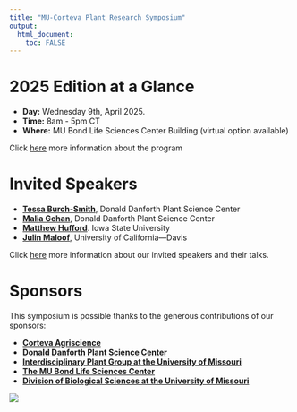 ```yaml
---
title: "MU-Corteva Plant Research Symposium"
output: 
  html_document:
    toc: FALSE
---
```


# 2025 Edition at a Glance

- **Day:** Wednesday 9th, April 2025.
- **Time:** 8am - 5pm CT
- **Where:** MU Bond Life Sciences Center Building (virtual option available)

Click [here](./program.html) more information about the program

# Invited Speakers

- [**Tessa Burch-Smith**](https://www.danforthcenter.org/our-work/principal-investigators/tessa-burch-smith/), Donald Danforth Plant Science Center
- [**Malia Gehan**](https://www.danforthcenter.org/our-work/principal-investigators/malia-gehan/), Donald Danforth Plant Science Center
- [**Matthew Hufford**](https://www.eeob.iastate.edu/people/matthew-hufford). Iowa State University
- [**Julin Maloof**](https://biology.ucdavis.edu/people/julin-maloof), University of California&mdash;Davis

Click [here](./invited.html) more information about our invited speakers and their talks.

# Sponsors

This symposium is possible thanks to the generous contributions of our sponsors:

- [**Corteva Agriscience**](https://www.corteva.com/)
- [**Donald Danforth Plant Science Center**](https://www.danforthcenter.org/)
- [**Interdisciplinary Plant Group at the University of Missouri**](https://ipg.missouri.edu/)
- [**The MU Bond Life Sciences Center**](https://bondlsc.missouri.edu/)
- [**Division of Biological Sciences at the University of Missouri**](https://biology.missouri.edu/)

![](../figs25/sponsors2025.png)